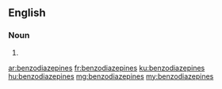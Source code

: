 ==English==

===Noun===
{{head|en|plural}}

# {{plural of|benzodiazepine|lang=en|nocat=1}}

[[ar:benzodiazepines]]
[[fr:benzodiazepines]]
[[ku:benzodiazepines]]
[[hu:benzodiazepines]]
[[mg:benzodiazepines]]
[[my:benzodiazepines]]